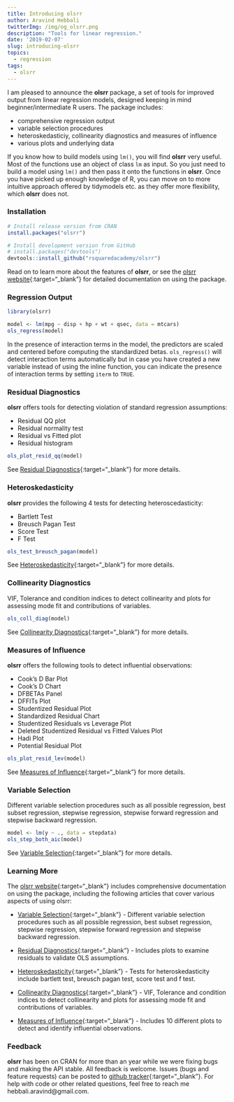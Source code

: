 ```yaml
---
title: Introducing olsrr
author: Aravind Hebbali
twitterImg: /img/og_olsrr.png
description: "Tools for linear regression."
date: '2019-02-07'
slug: introducing-olsrr
topics:
  - regression
tags:
  - olsrr
---
```


I am pleased to announce the **olsrr** package, a set of tools for improved 
output from linear regression models, designed keeping in mind 
beginner/intermediate R users. The package includes:

- comprehensive regression output
- variable selection procedures
- heteroskedasticiy, collinearity diagnostics and measures of influence
- various plots and underlying data

If you know how to build models using `lm()`, you will find **olsrr** very 
useful. Most of the functions use an object of class `lm` as input. So you 
just need to build a model using `lm()` and then pass it onto the functions in 
**olsrr**. Once you have picked up enough knowledge of R, you can move on to 
more intuitive approach offered by tidymodels etc. as they offer more 
flexibility, which **olsrr** does not.

### Installation

```r
# Install release version from CRAN
install.packages("olsrr")

# Install development version from GitHub
# install.packages("devtools")
devtools::install_github("rsquaredacademy/olsrr")
```

Read on to learn more about the features of **olsrr**, or see the 
[olsrr website](https://olsrr.rsquaredacademy.com/){:target="_blank"} for 
detailed documentation on using the package.

### Regression Output

```r
library(olsrr)
```

```r
model <- lm(mpg ~ disp + hp + wt + qsec, data = mtcars)
ols_regress(model)
```

In the presence of interaction terms in the model, the predictors are scaled 
and centered before computing the standardized betas. `ols_regress()` will 
detect interaction terms automatically but in case you have created a new 
variable instead of using the inline function, you can indicate the presence 
of interaction terms by setting `iterm` to `TRUE`.

### Residual Diagnostics

**olsrr** offers tools for detecting violation of standard regression assumptions:

- Residual QQ plot
- Residual normality test
- Residual vs Fitted plot
- Residual histogram

```r
ols_plot_resid_qq(model)
```

See [Residual Diagnostics](https://olsrr.rsquaredacademy.com/articles/residual_diagnostics.html){:target="_blank"} 
for more details.

### Heteroskedasticity

**olsrr** provides the following 4 tests for detecting heteroscedasticity:

- Bartlett Test
- Breusch Pagan Test
- Score Test
- F Test

```r
ols_test_breusch_pagan(model)
```

See [Heteroskedasticity](https://olsrr.rsquaredacademy.com/articles/heteroskedasticity.html){:target="_blank"} 
for more details.

### Collinearity Diagnostics

VIF, Tolerance and condition indices to detect collinearity and plots for 
assessing mode fit and contributions of variables.

```r
ols_coll_diag(model)
```

See [Collinearity Diagnostics](https://olsrr.rsquaredacademy.com/articles/regression_diagnostics.html){:target="_blank"} for more details.

### Measures of Influence

**olsrr** offers the following tools to detect influential observations:

- Cook’s D Bar Plot
- Cook’s D Chart
- DFBETAs Panel
- DFFITs Plot
- Studentized Residual Plot
- Standardized Residual Chart
- Studentized Residuals vs Leverage Plot
- Deleted Studentized Residual vs Fitted Values Plot
- Hadi Plot
- Potential Residual Plot

```r
ols_plot_resid_lev(model)
```

See [Measures of Influence](https://olsrr.rsquaredacademy.com/articles/influence_measures.html){:target="_blank"} for more details.

### Variable Selection

Different variable selection procedures such as all possible regression, best 
subset regression, stepwise regression, stepwise forward regression and 
stepwise backward regression.

```r
model <- lm(y ~ ., data = stepdata)
ols_step_both_aic(model)
```

See [Variable Selection](https://olsrr.rsquaredacademy.com/articles/variable_selection.html){:target="_blank"} for more details.

### Learning More

The [olsrr website](https://olsrr.rsquaredacademy.com/index.html){:target="_blank"} includes 
comprehensive documentation on using the package, including the following
articles that cover various aspects of using olsrr:

- [Variable Selection](https://olsrr.rsquaredacademy.com/articles/variable_selection.html){:target="_blank"} - Different variable selection procedures such as all possible regression, best 
subset regression, stepwise regression, stepwise forward regression and 
stepwise backward regression.

- [Residual Diagnostics](https://olsrr.rsquaredacademy.com/articles/residual_diagnostics.html){:target="_blank"} - Includes plots to examine residuals to validate OLS assumptions.

- [Heteroskedasticity](https://olsrr.rsquaredacademy.com/articles/heteroskedasticity.html){:target="_blank"} - Tests for heteroskedasticity include bartlett test, breusch pagan test, score test and f test.

- [Collinearity Diagnostics](https://olsrr.rsquaredacademy.com/articles/regression_diagnostics.html){:target="_blank"} - VIF, Tolerance and condition indices to detect collinearity and plots for assessing mode fit and contributions of variables.

- [Measures of Influence](https://olsrr.rsquaredacademy.com/articles/influence_measures.html){:target="_blank"} - Includes 10 different plots to detect and identify influential observations.


### Feedback

**olsrr** has been on CRAN for more than an year while we were fixing bugs and 
making the API stable. All feedback is welcome. Issues (bugs and feature 
requests) can be posted to [github tracker](https://github.com/rsquaredacademy/olsrr/issues){:target="_blank"}.
For help with code or other related questions, feel free to reach me hebbali.aravind@gmail.com.


